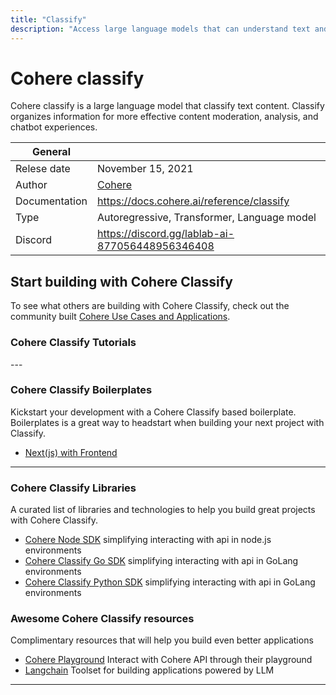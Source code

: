 ```yaml
---
title: "Classify"
description: "Access large language models that can understand text and take appropriate action — like highlight a post that violates your community guidelines, or trigger accurate chatbot responses. Just set your parameters, and Classify will do the rest."
---
```


# Cohere classify
Cohere classify is a large language model that classify text content. 
Classify organizes information for more effective content moderation, analysis, and chatbot experiences.


| General  |  |
| --- | --- |
| Relese date |  November 15, 2021 |
| Author | [Cohere](https://lablab.ai/tech/cohere/)  |
| Documentation | https://docs.cohere.ai/reference/classify |
| Type | Autoregressive, Transformer, Language model |
| Discord | https://discord.gg/lablab-ai-877056448956346408 |

## Start building with Cohere Classify
To see what others are building with Cohere Classify, check out the community built [Cohere Use Cases and Applications](/apps/tech/cohere).


### Cohere Classify Tutorials
<TechTutorials/>
---


### Cohere Classify Boilerplates
Kickstart your development with a Cohere Classify based boilerplate. Boilerplates is a great way to headstart when building your next project with Classify.

* [Next(js) with Frontend]([https://github.com/belay-labs/gpt-explorer](https://github.com/lablab-ai/nextjs-cohere-boilerplate))


---

### Cohere Classify Libraries
A curated list of libraries and technologies to help you build great projects with Cohere Classify.

* [Cohere Node SDK](https://github.com/cohere-ai/cohere-node) simplifying interacting with api in node.js environments
* [Cohere Classify Go SDK](https://github.com/cohere-ai/cohere-go) simplifying interacting with api in GoLang environments
* [Cohere Classify Python SDK](https://github.com/cohere-ai/cohere-python) simplifying interacting with api in GoLang environments


### Awesome Cohere Classify resources 
Complimentary resources that will help you build even better applications
* [Cohere Playground](https://dashboard.cohere.ai/playground/generate) Interact with Cohere API through their playground
* [Langchain](https://lablab.ai/tech/langchain) Toolset for building applications powered by LLM 

---
